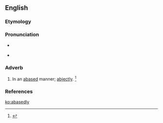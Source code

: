 ==English==

===Etymology===
{{suffix|abased|ly}}

===Pronunciation===
* {{a|RP}} {{IPA|/əˈbeɪs.ɪd.li/}}
* {{a|GenAm}} {{IPA|/əˈbeɪs.əd.li/}}

===Adverb===
{{en-adv}}

# In an [[abase]]d manner; [[abjectly]]. {{defdate|First attested from 1350 to 1470.}}<ref>{{R:SOED5|page=2}}</ref>

===References===
<references/>

[[ko:abasedly]]